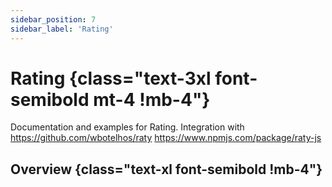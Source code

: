 ```yaml
---
sidebar_position: 7
sidebar_label: 'Rating'
---
```


# Rating {class="text-3xl font-semibold mt-4 !mb-4"}

Documentation and examples for Rating.
Integration with https://github.com/wbotelhos/raty
https://www.npmjs.com/package/raty-js

## Overview {class="text-xl font-semibold !mb-4"}

<Overview />
